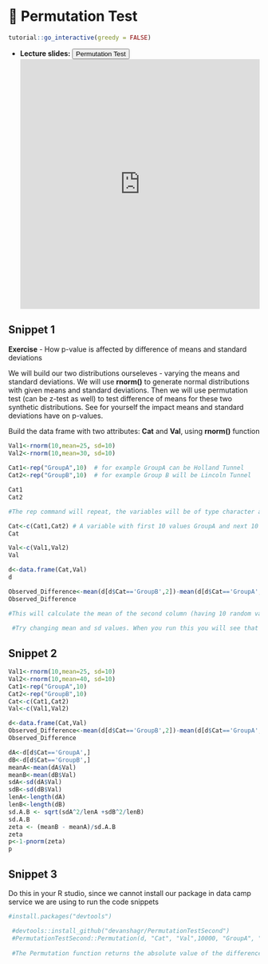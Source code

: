 # 🔖 Permutation Test {#ptest}

<script src="files/js/dcl.js"></script>
<link rel="stylesheet" href="https://maxcdn.bootstrapcdn.com/bootstrap/3.4.1/css/bootstrap.min.css">
<script src="https://maxcdn.bootstrapcdn.com/bootstrap/3.4.1/js/bootstrap.min.js"></script>

```r
tutorial::go_interactive(greedy = FALSE)

```

- **Lecture slides: **     <button class="btn btn-primary" data-toggle="collapse" data-target="#PT12">Permutation Test</button> 
<div id="PT12" class="collapse">
<embed src="https://docs.google.com/presentation/d/1Dat8r1wUbNzFCqbjxj_jbH8T11BFwmOJOxK5T_mbnUE/edit?usp=sharing" width="100%" height="500px"></embed>
</div>

## Snippet 1

**Exercise** - How p-value is affected by difference of means and standard deviations

We will build our two distributions ourseleves - varying the means and standard deviations.  We will use **rnorm()** to generate normal distributions with given means and standard deviations. Then we will use permutation test (can be z-test as well) to test difference of means for these two synthetic distributions. See for yourself the impact means and standard deviations have on p-values.

Build the data frame with two attributes: **Cat** and **Val**, using **rnorm()** function

```r
Val1<-rnorm(10,mean=25, sd=10)
Val2<-rnorm(10,mean=30, sd=10)
 
Cat1<-rep("GroupA",10)  # for example GroupA can be Holland Tunnel
Cat2<-rep("GroupB",10)  # for example Group B will be Lincoln Tunnel

Cat1
Cat2

#The rep command will repeat, the variables will be of type character and will contain 10 values each.

Cat<-c(Cat1,Cat2) # A variable with first 10 values GroupA and next 10 values GroupB
Cat

Val<-c(Val1,Val2)
Val

d<-data.frame(Cat,Val)
d

Observed_Difference<-mean(d[d$Cat=='GroupB',2])-mean(d[d$Cat=='GroupA',2])
Observed_Difference

#This will calculate the mean of the second column (having 10 random values for each group), and the mean of groupB values is subtracted from the mean of groupA values, which will give you the value of the difference of the mean.
 
 #Try changing mean and sd values. When you run this you will see that the difference is sometimes negative #or sometimes positive.
```

## Snippet 2

```r
Val1<-rnorm(10,mean=25, sd=10)
Val2<-rnorm(10,mean=40, sd=10)
Cat1<-rep("GroupA",10)  
Cat2<-rep("GroupB",10)  
Cat<-c(Cat1,Cat2) 
Val<-c(Val1,Val2)

d<-data.frame(Cat,Val)
Observed_Difference<-mean(d[d$Cat=='GroupB',2])-mean(d[d$Cat=='GroupA',2])
Observed_Difference

dA<-d[d$Cat=='GroupA',]
dB<-d[d$Cat=='GroupB',]
meanA<-mean(dA$Val)
meanB<-mean(dB$Val)
sdA<-sd(dA$Val)
sdB<-sd(dB$Val)
lenA<-length(dA)
lenB<-length(dB)
sd.A.B <- sqrt(sdA^2/lenA +sdB^2/lenB)
sd.A.B
zeta <- (meanB - meanA)/sd.A.B
zeta
p<-1-pnorm(zeta)
p
```

## Snippet 3

Do this in your R studio, since we cannot install our package in data camp service we are using to run the code snippets

```r
#install.packages("devtools")

 #devtools::install_github("devanshagr/PermutationTestSecond")
 #PermutationTestSecond::Permutation(d, "Cat", "Val",10000, "GroupA", "GroupB")
 
 #The Permutation function returns the absolute value of the difference. So the red line is the absolute value of the observed difference. You will see a histogram having a normal distribution with a red showing the observed difference.
```
